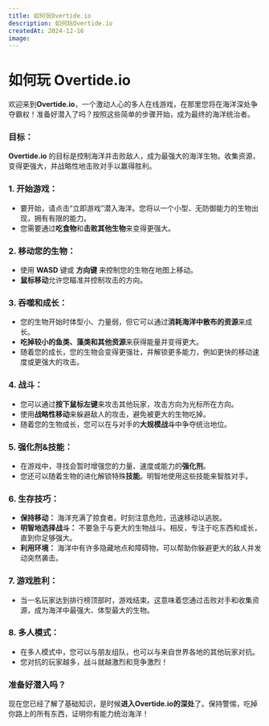 ```yaml
---
title: 如何玩Overtide.io
description: 如何玩Overtide.io
createdAt: 2024-12-16
image:
---
```


# 如何玩 Overtide.io


欢迎来到**Overtide.io**，一个激动人心的多人在线游戏，在那里您将在海洋深处争夺霸权！准备好潜入了吗？按照这些简单的步骤开始，成为最终的海洋统治者。

### **目标：**
**Overtide.io** 的目标是控制海洋并击败敌人，成为最强大的海洋生物。收集资源，变得更强大，并战略性地击败对手以赢得胜利。

### **1. 开始游戏：**
- 要开始，请点击“立即游戏”潜入海洋。您将以一个小型、无防御能力的生物出现，拥有有限的能力。
- 您需要通过**吃食物**和**击败其他生物**来变得更强大。

### **2. 移动您的生物：**
- 使用 **WASD** 键或 **方向键** 来控制您的生物在地图上移动。
- **鼠标移动**允许您瞄准并控制攻击的方向。

### **3. 吞噬和成长：**
- 您的生物开始时体型小、力量弱，但它可以通过**消耗海洋中散布的资源**来成长。
- **吃掉较小的鱼类、藻类和其他资源**来获得能量并变得更大。
- 随着您的成长，您的生物会变得更强壮，并解锁更多能力，例如更快的移动速度或更强大的攻击。

### **4. 战斗：**
- 您可以通过**按下鼠标左键**来攻击其他玩家，攻击方向为光标所在方向。
- 使用**战略性移动**来躲避敌人的攻击，避免被更大的生物吃掉。
- 随着您的生物成长，您可以在与对手的**大规模战斗**中争夺统治地位。

### **5. 强化剂&技能：**
- 在游戏中，寻找会暂时增强您的力量、速度或能力的**强化剂**。
- 您还可以随着生物的进化解锁特殊**技能**。明智地使用这些技能来智胜对手。

### **6. 生存技巧：**
- **保持移动：** 海洋充满了掠食者。时刻注意危险，迅速移动以逃脱。
- **明智地选择战斗：** 不要急于与更大的生物战斗。相反，专注于吃东西和成长，直到你足够强大。
- **利用环境：** 海洋中有许多隐藏地点和障碍物，可以帮助你躲避更大的敌人并发动突然袭击。

### **7. 游戏胜利：**
- 当一名玩家达到排行榜顶部时，游戏结束。这意味着您通过击败对手和收集资源，成为海洋中最强大、体型最大的生物。

### **8. 多人模式：**
- 在多人模式中，您可以与朋友组队，也可以与来自世界各地的其他玩家对抗。
- 您对抗的玩家越多，战斗就越激烈和竞争激烈！

### **准备好潜入吗？**
现在您已经了解了基础知识，是时候**进入Overtide.io的深处**了。保持警惕，吃掉你路上的所有东西，证明你有能力统治海洋！